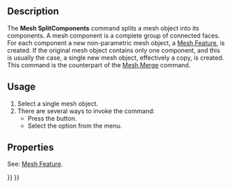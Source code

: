 <languages/>

{{Docnav
|[[Mesh_Merge|Merge]]
|[[MeshPart_CreateFlatMesh|CreateFlatMesh]]
|[[Mesh_Workbench|Mesh]]
|IconL=Mesh_Merge.svg
|IconR=MeshPart_CreateFlatMesh.svg
|IconC=Workbench_Mesh.svg
}}

{{GuiCommand
|Name=Mesh SplitComponents
|MenuLocation=Meshes → Split by Components
|Workbenches=[[Mesh_Workbench|Mesh]]
|Version=0.19
|SeeAlso=[[Mesh_Merge|Mesh Merge]]
}}

==Description==

The '''Mesh SplitComponents''' command splits a mesh object into its components. A mesh component is a complete group of connected faces. For each component a new non-parametric mesh object, a [[Mesh_Feature|Mesh Feature]], is created. If the original mesh object contains only one component, and this is usually the case, a single new mesh object, effectively a copy, is created. This command is the counterpart of the [[Mesh_Merge|Mesh Merge]] command.

==Usage==

# Select a single mesh object.
# There are several ways to invoke the command:
#* Press the {{Button|[[Image:Mesh_SplitComponents.svg|16px]] [[Mesh_SplitComponents|Split by Components]]}} button.
#* Select the {{MenuCommand|Meshes → [[Image:Mesh_SplitComponents.svg|16px]] Split by Components}} option from the menu.

==Properties==

See: [[Mesh_Feature|Mesh Feature]].


{{Docnav
|[[Mesh_Merge|Merge]]
|[[MeshPart_CreateFlatMesh|CreateFlatMesh]]
|[[Mesh_Workbench|Mesh]]
|IconL=Mesh_Merge.svg
|IconR=MeshPart_CreateFlatMesh.svg
|IconC=Workbench_Mesh.svg
}}

{{Mesh Tools navi{{#translation:}}}}
{{Userdocnavi{{#translation:}}}}